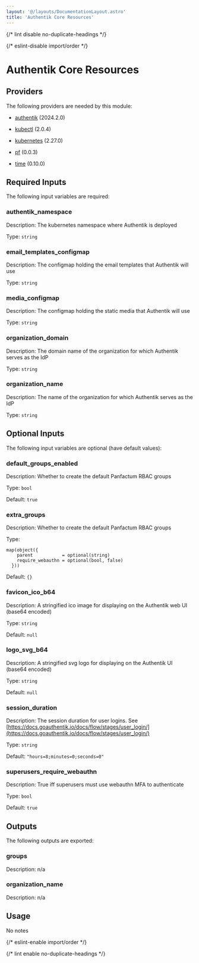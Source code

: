 ```yaml
---
layout: '@/layouts/DocumentationLayout.astro'
title: 'Authentik Core Resources'
---
```



{/* lint disable no-duplicate-headings */}

{/* eslint-disable import/order */}

<ModuleHeader
  name="authentik_core_resources"
  sourceHref="https://github.com/Panfactum/stack/tree/__PANFACTUM_VERSION_EDGE__/packages/infrastructure/authentik_core_resources"
  status="stable"
  type="direct"
/>

# Authentik Core Resources

## Providers

The following providers are needed by this module:

- [authentik](https://registry.terraform.io/providers/goauthentik/authentik/2024.2.0/docs) (2024.2.0)

- [kubectl](https://registry.terraform.io/providers/alekc/kubectl/2.0.4/docs) (2.0.4)

- [kubernetes](https://registry.terraform.io/providers/hashicorp/kubernetes/2.27.0/docs) (2.27.0)

- [pf](https://registry.terraform.io/providers/panfactum/pf/0.0.3/docs) (0.0.3)

- [time](https://registry.terraform.io/providers/hashicorp/time/0.10.0/docs) (0.10.0)

## Required Inputs

The following input variables are required:

### authentik_namespace

Description: The kubernetes namespace where Authentik is deployed

Type: `string`

### email_templates_configmap

Description: The configmap holding the email templates that Authentik will use

Type: `string`

### media_configmap

Description: The configmap holding the static media that Authentik will use

Type: `string`

### organization_domain

Description: The domain name of the organization for which Authentik serves as the IdP

Type: `string`

### organization_name

Description: The name of the organization for which Authentik serves as the IdP

Type: `string`

## Optional Inputs

The following input variables are optional (have default values):

### default_groups_enabled

Description: Whether to create the default Panfactum RBAC groups

Type: `bool`

Default: `true`

### extra_groups

Description: Whether to create the default Panfactum RBAC groups

Type:

```hcl
map(object({
    parent           = optional(string)
    require_webauthn = optional(bool, false)
  }))
```

Default: `{}`

### favicon_ico_b64

Description: A stringified ico image for displaying on the Authentik web UI (base64 encoded)

Type: `string`

Default: `null`

### logo_svg_b64

Description: A stringified svg logo for displaying on the Authentik UI (base64 encoded)

Type: `string`

Default: `null`

### session_duration

Description: The session duration for user logins. See [https://docs.goauthentik.io/docs/flow/stages/user_login/](https://docs.goauthentik.io/docs/flow/stages/user_login/)

Type: `string`

Default: `"hours=8;minutes=0;seconds=0"`

### superusers_require_webauthn

Description: True iff superusers must use webauthn MFA to authenticate

Type: `bool`

Default: `true`

## Outputs

The following outputs are exported:

### groups

Description: n/a

### organization_name

Description: n/a

## Usage

No notes

{/* eslint-enable import/order */}

{/* lint enable no-duplicate-headings */}

